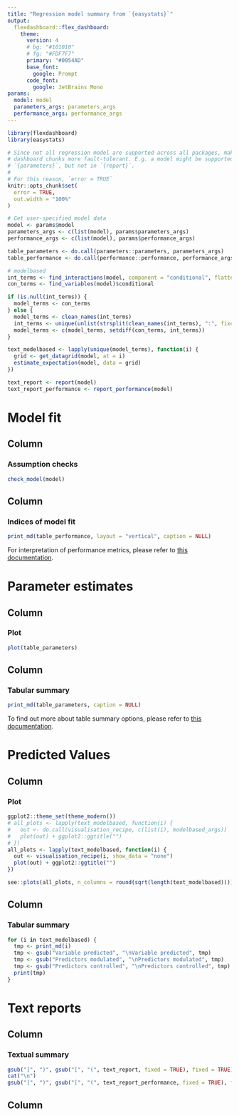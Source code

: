 ```yaml
---
title: "Regression model summary from `{easystats}`"
output: 
  flexdashboard::flex_dashboard:
    theme:
      version: 4
      # bg: "#101010"
      # fg: "#FDF7F7" 
      primary: "#0054AD"
      base_font:
        google: Prompt
      code_font:
        google: JetBrains Mono
params:
  model: model
  parameters_args: parameters_args
  performance_args: performance_args
---
```


```r
library(flexdashboard)
library(easystats)

# Since not all regression model are supported across all packages, make the
# dashboard chunks more fault-tolerant. E.g. a model might be supported in
# `{parameters}`, but not in `{report}`.
# 
# For this reason, `error = TRUE`
knitr::opts_chunk$set(
  error = TRUE,
  out.width = "100%"
)
```

```r
# Get user-specified model data
model <- params$model
parameters_args <- c(list(model), params$parameters_args)
performance_args <- c(list(model), params$performance_args)

table_parameters <- do.call(parameters::parameters, parameters_args)
table_performance <- do.call(performance::performance, performance_args)

# modelbased
int_terms <- find_interactions(model, component = "conditional", flatten = TRUE)
con_terms <- find_variables(model)$conditional

if (is.null(int_terms)) {
  model_terms <- con_terms
} else {
  model_terms <- clean_names(int_terms)
  int_terms <- unique(unlist(strsplit(clean_names(int_terms), ":", fixed = TRUE)))
  model_terms <- c(model_terms, setdiff(con_terms, int_terms))
}

text_modelbased <- lapply(unique(model_terms), function(i) {
  grid <- get_datagrid(model, at = i)
  estimate_expectation(model, data = grid)
})

text_report <- report(model)
text_report_performance <- report_performance(model)
```

Model fit 
=====================================  

Column {data-width=700}
-----------------------------------------------------------------------

### Assumption checks

```r
check_model(model)
```

Column {data-width=300}
-----------------------------------------------------------------------

### Indices of model fit

```r
print_md(table_performance, layout = "vertical", caption = NULL)
```

For interpretation of performance metrics, please refer to <a href="https://easystats.github.io/performance/reference/model_performance.html" target="_blank">this documentation</a>.

Parameter estimates
=====================================  

Column {data-width=550}
-----------------------------------------------------------------------

### Plot

```r
plot(table_parameters)
```

Column {data-width=450}
-----------------------------------------------------------------------

### Tabular summary

```r
print_md(table_parameters, caption = NULL)
```

To find out more about table summary options, please refer to <a href="https://easystats.github.io/parameters/reference/model_parameters.html" target="_blank">this documentation</a>.


Predicted Values
=====================================  

Column {data-width=600}
-----------------------------------------------------------------------

### Plot

```r
ggplot2::theme_set(theme_modern())
# all_plots <- lapply(text_modelbased, function(i) {
#   out <- do.call(visualisation_recipe, c(list(i), modelbased_args))
#   plot(out) + ggplot2::ggtitle("")
# })
all_plots <- lapply(text_modelbased, function(i) {
  out <- visualisation_recipe(i, show_data = "none")
  plot(out) + ggplot2::ggtitle("")
})

see::plots(all_plots, n_columns = round(sqrt(length(text_modelbased))))
```

Column {data-width=400}
-----------------------------------------------------------------------

### Tabular summary

```r
for (i in text_modelbased) {
  tmp <- print_md(i)
  tmp <- gsub("Variable predicted", "\nVariable predicted", tmp)
  tmp <- gsub("Predictors modulated", "\nPredictors modulated", tmp)
  tmp <- gsub("Predictors controlled", "\nPredictors controlled", tmp)
  print(tmp)
}
```




Text reports
=====================================    

Column {data-width=500}
-----------------------------------------------------------------------

### Textual summary

```r
gsub("]", ")", gsub("[", "(", text_report, fixed = TRUE), fixed = TRUE)
cat("\n")
gsub("]", ")", gsub("[", "(", text_report_performance, fixed = TRUE), fixed = TRUE)
```

Column {data-width=500}
-----------------------------------------------------------------------
